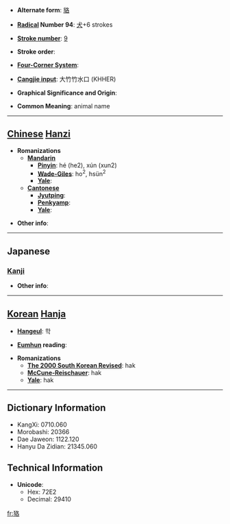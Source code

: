 * '''Alternate form''': [[貉]]

* '''[[Wiktionary:Chinese radical index| Radical]] Number 94''': [[Wiktionary:Chinese radical index 犬|犬]]+6 strokes

* '''[[Wiktionary:Chinese total strokes index|Stroke number]]''': [[Wiktionary:Chinese total strokes index 9|9]]

* '''Stroke order''': 

* '''[[Wiktionary:Chinese four corner index|Four-Corner System]]''': 

* '''[[Wiktionary:Chinese Cangjie index|Cangjie input]]''': 大竹竹水口 (KHHER)

* '''Graphical Significance and Origin''': 

* '''Common Meaning''': animal name

----

== [[Chinese]] [[Hanzi]] ==

* '''Romanizations'''
** '''[[Mandarin]]'''
*** '''[[Pinyin]]''': hé (he2), xún (xun2)
*** '''[[Wade-Giles]]''': ho<sup>2</sup>, hsün<sup>2</sup>
*** '''[[Yale]]''': 
** '''[[Cantonese]]'''
*** '''[[Jyutping]]''':
*** '''[[Penkyamp]]''': 
*** '''[[Yale]]''': 

* '''Other info''': 

----

==Japanese==
===[[Kanji]]===
{{kanji|on readings=[[かく]] (kaku)|kun readings=[[むじな]] (mujina)}}

* '''Other info''':  

----

== [[Korean]] [[Hanja]] ==

* '''[[Hangeul]]''': 학

* '''[[Eumhun]] reading''': 

* '''Romanizations'''
** '''[[The 2000 South Korean Revised Romanization|The 2000 South Korean Revised]]''': hak
** '''[[McCune-Reischauer]]''': hak
** '''[[Yale]]''': hak

----

== Dictionary Information ==

* KangXi: 0710.060
* Morobashi: 20366
* Dae Jaweon: 1122.120
* Hanyu Da Zidian: 21345.060

== Technical Information ==

* '''Unicode''':
** Hex: 72E2
** Decimal: 29410

[[fr:狢]]